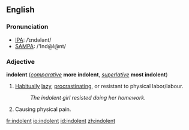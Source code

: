 ==English==
===Pronunciation===
*[[IPA]]: /ˈɪndələnt/
*[[SAMPA]]: /'Ind@l@nt/

===Adjective===
'''indolent''' (''[[comparative]]'' '''more indolent''', ''[[superlative]]'' '''most indolent''')

#[[Habitually]] [[lazy]], [[procrastinate|procrastinating]], or resistant to physical labor/labour.
#:''The indolent girl resisted doing her homework.''
#Causing physical pain.

[[fr:indolent]]
[[io:indolent]]
[[id:indolent]]
[[zh:indolent]]